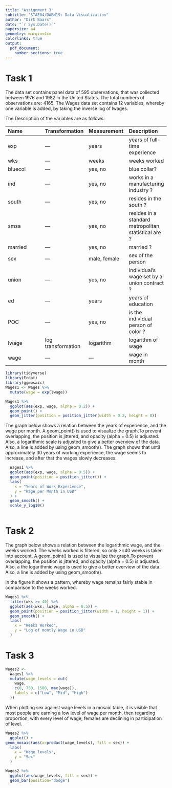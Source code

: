 ```yaml
---
title: "Assignment 3"
subtitle: "STAE04/DABN19: Data Visualization"
author: "Dirk Baars"
date: "`r Sys.Date()`"
papersize: a4
geometry: margin=4cm
colorlinks: true
output:
  pdf_document:
    number_sections: true
---
```


# Task 1

The data set contains panel data of 595 observations, that was collected between 1976 and 1982 in the United States. The total numbers of observations are: 4165. The Wages data set contains 12 variables, whereby one variable is added, by taking the inverse log of lwages. 

The Description of the variables are as follows: 

| Name    | Transformation| Measurement | Description                      |
| :---    | :---          | :---        | :---                             |
| exp     | ---           | years       | years of full-time experience    |
| wks     | ---           | weeks       | weeks worked                     |
| bluecol | ---           | yes, no     | blue collar?                     |
| ind     | ---           | yes, no     | works in a manufacturing industry ?  |
| south   | ---           | yes, no     | resides in the south ?           |
| smsa    | ---      | yes, no | resides in a standard metropolitan statistical are ?  |
| married | ---           | yes, no     | married ?                        |
| sex     | ---           | male, female| sex of the person                |
| union   | ---           | yes, no     | individual’s wage set by a union contract ? |
| ed      | ---           | years       | years of education               |
| POC     | ---           | yes, no     | is the individual person of color ? |
| lwage   | log transformation| logarithm  | logarithm of wage             |
| wage    | ---           | ---         | wage in month                    |
```r

library(tidyverse)
library(Ecdat)
library(ggmosaic)
Wages1 <- Wages %>%
  mutate(wage = exp(lwage)) 

Wages1 %>%
  ggplot(aes(exp, wage, alpha = 0.2)) +
  geom_point() +
  geom_jitter(position = position_jitter(width = 0.2, height = 0))

```



The graph below shows a relation between the years of experience, and the wage per month. A geom_point() is used to visualize the graph.To prevent overlapping, the position is jittered, and opacity (alpha = 0.5) is adjusted. Also, a logarithmic scale is adjusted to give a better overview of the data. Also, a line is added by using geom_smooth(). The graph shows that until approximately 30 years of working experience, the wage seems to increase, and after that the wages slowly decreases. 
```r

  Wages1 %>%
  ggplot(aes(exp, wage, alpha = 0.5)) +
  geom_point(position = position_jitter()) +
  labs(
    x = "Years of Work Experience", 
    y = "Wage per Month in USD"
  ) + 
  geom_smooth() +
  scale_y_log10() 
 

```

# Task 2

The graph below shows a relation between the logarithmic wage, and the weeks worked. The weeks worked is filtered, so only >=40 weeks is taken into account. A geom_point() is used to visualize the graph.To prevent overlapping, the position is jittered, and opacity (alpha = 0.5) is adjusted. Also, a the logarithmic wage is used to give a better overview of the data. Also, a line is added by using geom_smooth().

In the figure it shows a pattern, whereby wage remains fairly stable in comparison to the weeks worked. 

```r
Wages1 %>%
  filter(wks >= 40) %>%
  ggplot(aes(wks, lwage, alpha = 0.5)) +
  geom_point(position = position_jitter(width = 1, height = 1)) +
  geom_smooth() + 
  labs(
    x = "Weeks Worked",
    y = "Log of montly Wage in USD"
  ) 


```

# Task 3

```r
Wages2 <-
  Wages1 %>%
  mutate(wage_levels = cut(
    wage,
    c(0, 750, 1500, max(wage)),
    labels = c("Low", "Mid", "High")
  ))
```


When plotting sex against wage levels in a mosaic table, it is visible that most people are earning a low level of wage per month. then regarding proportion, with every level of wage, females are declining in participation of level.  
```r

Wages2 %>%
  ggplot() +
geom_mosaic(aes(x=product(wage_levels), fill = sex)) +
  labs(
    x = "Wage levels", 
    y = "Sex"
  )

```

```r
Wages2 %>%
  ggplot(aes(wage_levels, fill = sex)) +
  geom_bar(position="dodge")
```





